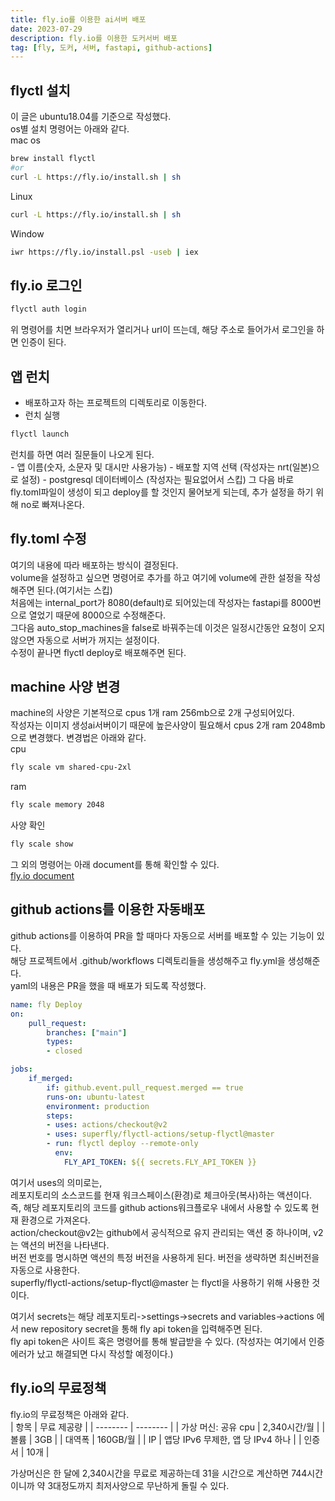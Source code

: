 ```yaml
---
title: fly.io를 이용한 ai서버 배포
date: 2023-07-29
description: fly.io를 이용한 도커서버 배포
tag: [fly, 도커, 서버, fastapi, github-actions]
---  
```


## flyctl 설치  
이 글은 ubuntu18.04를 기준으로 작성했다.  
os별 설치 명령어는 아래와 같다.  
mac os  
```bash
brew install flyctl  
#or
curl -L https://fly.io/install.sh | sh
```
Linux  
```bash
curl -L https://fly.io/install.sh | sh
```
Window  
```bash
iwr https://fly.io/install.psl -useb | iex
```

## fly.io 로그인  
```bash
flyctl auth login
```
위 명령어를 치면 브라우저가 열리거나 url이 뜨는데, 해당 주소로 들어가서 로그인을 하면 인증이 된다.  

## 앱 런치  
- 배포하고자 하는 프로젝트의 디렉토리로 이동한다.  
- 런치 실행  
```bash
flyctl launch
```
런치를 하면 여러 질문들이 나오게 된다.  
    - 앱 이름(숫자, 소문자 및 대시만 사용가능)
    - 배포할 지역 선택 (작성자는 nrt(일본)으로 설정)
    - postgresql 데이터베이스 (작성자는 필요없어서 스킵)
그 다음 바로 fly.toml파일이 생성이 되고 deploy를 할 것인지 물어보게 되는데, 추가 설정을 하기 위해 no로 빠져나온다.  

## fly.toml 수정  
여기의 내용에 따라 배포하는 방식이 결정된다.  
volume을 설정하고 싶으면 명령어로 추가를 하고 여기에 volume에 관한 설정을 작성해주면 된다.(여기서는 스킵)  
처음에는 internal_port가 8080(default)로 되어있는데 작성자는 fastapi를 8000번으로 열었기 때문에 8000으로 수정해준다.  
그다음 auto_stop_machines을 false로 바꿔주는데 이것은 일정시간동안 요청이 오지 않으면 자동으로 서버가 꺼지는 설정이다.  
수정이 끝나면 flyctl deploy로 배포해주면 된다.  

## machine 사양 변경  
machine의 사양은 기본적으로 cpus 1개 ram 256mb으로 2개 구성되어있다.  
작성자는 이미지 생성ai서버이기 때문에 높은사양이 필요해서 cpus 2개 ram 2048mb으로 변경했다. 변경법은 아래와 같다.  
cpu
```bash
fly scale vm shared-cpu-2xl
```
ram
```bash
fly scale memory 2048
```
사양 확인
```bash
fly scale show
```
그 외의 명령어는 아래 document를 통해 확인할 수 있다.  
[fly.io document](https://fly.io/docs/apps/scale-machine/)  

## github actions를 이용한 자동배포  
github actions를 이용하여 PR을 할 때마다 자동으로 서버를 배포할 수 있는 기능이 있다.  
해당 프로젝트에서 .github/workflows 디렉토리들을 생성해주고 fly.yml을 생성해준다.  
yaml의 내용은 PR을 했을 때 배포가 되도록 작성했다.  
```yaml
name: fly Deploy 
on:
    pull_request:
        branches: ["main"]
        types:
        - closed

jobs:
    if_merged:
        if: github.event.pull_request.merged == true
        runs-on: ubuntu-latest
        environment: production
        steps:
        - uses: actions/checkout@v2
        - uses: superfly/flyctl-actions/setup-flyctl@master
        - run: flyctl deploy --remote-only
          env:
            FLY_API_TOKEN: ${{ secrets.FLY_API_TOKEN }}
```
여기서 uses의 의미로는,  
레포지토리의 소스코드를 현재 워크스페이스(환경)로 체크아웃(복사)하는 액션이다.  
즉, 해당 레포지토리의 코드를 github actions워크플로우 내에서 사용할 수 있도록 현재 환경으로 가져온다.  
action/checkout@v2는 github에서 공식적으로 유지 관리되는 액션 중 하나이며, v2는 액션의 버전을 나타낸다.  
버전 번호를 명시하면 액션의 특정 버전을 사용하게 된다. 버전을 생략하면 최신버전을 자동으로 사용한다.  
superfly/flyctl-actions/setup-flyctl@master 는 flyctl을 사용하기 위해 사용한 것이다.  
  

여기서 secrets는 해당 레포지토리->settings->secrets and variables->actions 에서 new repository secret을 통해 fly api token을 입력해주면 된다.  
fly api token은 사이트 혹은 명령어를 통해 발급받을 수 있다. (작성자는 여기에서 인증에러가 났고 해결되면 다시 작성할 예정이다.)  

## fly.io의 무료정책  
fly.io의 무료정책은 아래와 같다.  
| 항목 | 무료 제공량 |
| -------- | -------- |
| 가상 머신: 공유 cpu   | 2,340시간/월   |
| 볼륨   | 3GB  |
| 대역폭   | 160GB/월   |
| IP   | 앱당 IPv6 무제한, 앱 당 IPv4 하나  |
| 인증서   | 10개   |

가상머신은 한 달에 2,340시간을 무료로 제공하는데 31을 시간으로 계산하면 744시간이니까 약 3대정도까지 최저사양으로 무난하게 돌릴 수 있다.  